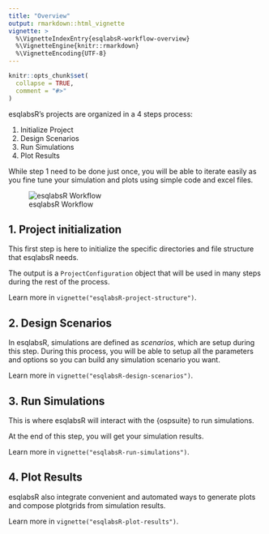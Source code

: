 ```yaml
---
title: "Overview"
output: rmarkdown::html_vignette
vignette: >
  %\VignetteIndexEntry{esqlabsR-workflow-overview}
  %\VignetteEngine{knitr::rmarkdown}
  %\VignetteEncoding{UTF-8}
---
```


```r
knitr::opts_chunk$set(
  collapse = TRUE,
  comment = "#>"
)
```


esqlabsR's projects are organized in a 4 steps process:

1. Initialize Project
2. Design Scenarios
3. Run Simulations
4. Plot Results


While step 1 need to be done just once, you will be able to iterate easily as
you fine tune your simulation and plots using simple code and excel files.

![esqlabsR Workflow](Figures/esqlabs-workflow.png)

## 1. Project initialization
This first step is here to initialize the specific directories and file 
structure that esqlabsR needs.

The output is a `ProjectConfiguration` object that will be used 
in many steps during the rest of the process.

Learn more in `vignette("esqlabsR-project-structure")`.

## 2. Design Scenarios
In esqlabsR, simulations are defined as *scenarios*, which are setup during this
step. During this process, you will be able to setup all the parameters and 
options so you can build any simulation scenario you want.

Learn more in `vignette("esqlabsR-design-scenarios")`.

## 3. Run Simulations
This is where esqlabsR will interact with the {ospsuite} to run simulations.

At the end of this step, you will get your simulation results.

Learn more in `vignette("esqlabsR-run-simulations")`.

## 4. Plot Results
esqlabsR also integrate convenient and automated ways to generate plots and 
compose plotgrids from simulation results.

Learn more in `vignette("esqlabsR-plot-results")`.





